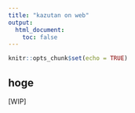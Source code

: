 ```yaml
---
title: "kazutan on web"
output:
  html_document:
    toc: false
---
```


```r
knitr::opts_chunk$set(echo = TRUE)
```

## hoge

[WIP]